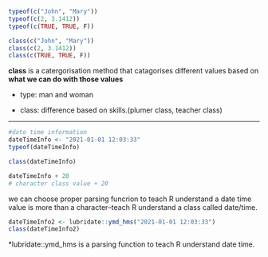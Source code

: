 ```r
typeof(c("John", "Mary"))
typeof(c(2, 3.1412))
typeof(c(TRUE, TRUE, F))
```


```r
class(c("John", "Mary"))
class(c(2, 3.1412))
class(c(TRUE, TRUE, F))
```
**class** is a catergorisation method that catagorises different values based on **what we can do with those values**


* type: man and woman

* class: difference based on skills.(plumer class, teacher class)

***

```r
#date time information
dateTimeInfo <- "2021-01-01 12:03:33"
typeof(dateTimeInfo)
```


```r
class(dateTimeInfo)
```

```r
dateTimeInfo + 20
# character class value + 20
```

 we can choose proper parsing funcrion to teach R understand a date time value is more than a character--teach R understand a class called date/time.
 
 
```r
dateTimeInfo2 <- lubridate::ymd_hms("2021-01-01 12:03:33")
class(dateTimeInfo2)
```

  *lubridate::ymd_hms is a parsing function to teach R understand date time.









